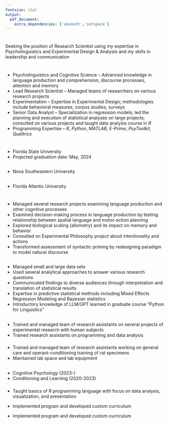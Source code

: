 ---
fontsize: 12pt
output:
  pdf_document:
    extra_dependencies: ['amsmath','setspace']
---
\sffamily
\normalsize
\singlespacing
# \centering \onehalfspacing \Large \textsf{ \textcolor{teal}{Michael Long, PhD Candidate\vspace{-1em}}}
## \centering \large  _\textsf{\textcolor{teal}{Research Scientist/Psycholinguist}}_
 
\centerline {904-557-1044}\centerline {
emlongsciences@gmail.com}\centerline {
github.com/emlongsciences}\centerline {
(R Markdown version of resumé available on github)\vspace{-.5em}}

# \Large \textsf{\textcolor{teal}{Objective\vspace{-1em}}}
Seeking the position of Research Scientist using my expertise in Psycholinguistics and Experimental Design & Analysis and my skills in leadership and communication\vspace{-2em}

# \Large \textsf{\textcolor{teal}{Highlights/Skills\vspace{-1em}}}
-   Psycholinguistics and Cognitive Science -- Advanced knowledge in language production and comprehension, discourse processes, attention and memory
-   Lead Research Scientist -- Managed teams of researchers on various research projects
-   Experimentation -- Expertise in Experimental Design; methodologies include behavioral measures, corpus studies, surveys
-   Senior Data Analyst -- Specialization in regression models; led the planning and execution of statistical analyses on large projects; consulted on various projects and taught data analysis course in *R*
-   Programming Expertise -- _R_, _Python_, _MATLAB_, _E-Prime_, _PsyToolkit_, _Qualtrics_\vspace{-2em}

# \Large \textsf{\textcolor{teal}{Education\vspace{-1em}}}
## \textsf {\normalsize \textbf Doctor of Philosophy, Cognition and Cognitive Neuroscience -- 2024\vspace{-1em}}
-   Florida State University
-   Projected graduation date: May, 2024\vspace{-2em}

## \textsf {\normalsize \textbf Master of Science, Experimental Psychology -- 2019\vspace{-1em}}
-   Nova Southeastern University\vspace{-2em}

## \textsf {\normalsize \textbf Bachelor of Arts, Psychology -- 2013\vspace{-1em}}
-   Florida Atlantic University\vspace{-2em}

# \Large \textsf {\textcolor{teal}{Experience}\vspace{-1em}}
## \textsf {\large \textbf Lead Research Scientist\vspace{-1em}}
### \textsf {\normalsize Learning, Memory, and Language Lab -- 2021-current\vspace{-1em}}
-   Managed several research projects examining language production and other cognitive processes
-   Examined decision-making process in language production by testing relationship between spatial language and motor-action planning
-   Explored biological scaling (allometry) and its impact on memory and behavior
-   Consulted on Experimental Philosophy project about intentionality and actions
-   Transformed assessment of syntactic priming by redesigning paradigm to model natural discourse\vspace{-2em}

## \textsf {\large \textbf Senior Data Analyst\vspace{-1em}}
### \textsf {\normalsize \textbf Numerous projects in Cognitive Psychology; Linguistics; Philosophy\vspace{-1em}}
-   Managed small and large data sets 
-   Used several analytical approaches to answer various research questions
-   Communicated findings to diverse audiences through interpretation and translation of statistical results
-   Expertise in predictive statistical methods including Mixed Effects Regression Modeling and Bayesian statistics
-   Introductory knowledge of LLM/GPT learned in graduate course "Python for Linguistics"\vspace{-2em}

## \textsf {\large \textbf Leadership Experience\vspace{-1em}}
### \textsf {\normalsize \textbf Learning, Memory, and Language Lab (2019-current)\vspace{-1em}}
-   Trained and managed team of research assistants on several projects of experimental research with human subjects
-   Trained research assistants on programming and data analysis\vspace{-2em}

### \textsf {\normalsize \textbf Conditioning and Learning Lab Coordinator (2020-2021)\vspace{-1em}}
-   Trained and managed team of research assistants working on general care and operant-conditioning training of rat specimens
-   Maintained lab space and lab equipment\vspace{-2em}

## \textsf {\large \textbf Teaching/Instruction Experience\vspace{-1em}}
### \textsf {\normalsize \textbf Lab Course Instructor\vspace{-1em}}
-   Cognitive Psychology (2023-)
-   Conditioning and Learning (2020-2023)\vspace{-2em}

### \textsf {\normalsize \textbf "sum(R) c('a','m','p')" -- Introduction to R for Psychological Research (2023)\vspace{-1em}}
-   Taught basics of *R* programming language with focus on data analysis, visualization, and presentation
-   Implemented program and developed custom curriculum



-   Implemented program and developed custom curriculum



